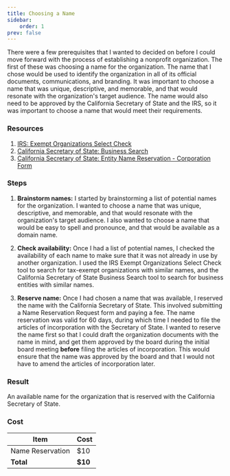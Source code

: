 ```yaml
---
title: Choosing a Name
sidebar:
    order: 1
prev: false
---
```


There were a few prerequisites that I wanted to decided on before I could move forward with the process of establishing a nonprofit organization. The first of these was choosing a name for the organization. The name that I chose would be used to identify the organization in all of its official documents, communications, and branding. It was important to choose a name that was unique, descriptive, and memorable, and that would resonate with the organization's target audience. The name would also need to be approved by the California Secretary of State and the IRS, so it was important to choose a name that would meet their requirements.

### Resources

1. [IRS: Exempt Organizations Select Check](https://www.irs.gov/charities-non-profits/search-for-tax-exempt-organizations)
1. [California Secretary of State: Business Search](https://bizfileonline.sos.ca.gov/search/business)
1. [California Secretary of State: Entity Name Reservation - Corporation Form](https://bizfileonline.sos.ca.gov/forms/business)

### Steps

<Steps>

1. **Brainstorm names:** I started by brainstorming a list of potential names for the organization. I wanted to choose a name that was unique, descriptive, and memorable, and that would resonate with the organization's target audience. I also wanted to choose a name that would be easy to spell and pronounce, and that would be available as a domain name.

1. **Check availability:** Once I had a list of potential names, I checked the availability of each name to make sure that it was not already in use by another organization. I used the IRS Exempt Organizations Select Check tool to search for tax-exempt organizations with similar names, and the California Secretary of State Business Search tool to search for business entities with similar names.

1. **Reserve name:** Once I had chosen a name that was available, I reserved the name with the California Secretary of State. This involved submitting a Name Reservation Request form and paying a fee. The name reservation was valid for 60 days, during which time I needed to file the articles of incorporation with the Secretary of State. I wanted to reserve the name first so that I could draft the organization documents with the name in mind, and get them approved by the board during the initial board meeting **before** filing the articles of incorporation. This would ensure that the name was approved by the board and that I would not have to amend the articles of incorporation later.

</Steps>

### Result

An available name for the organization that is reserved with the California Secretary of State.

### Cost

| Item | Cost |
| --- | --- |
| Name Reservation | $10 |
| **Total** | **$10** |
